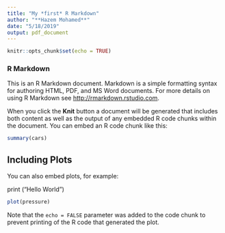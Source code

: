 ```yaml
---
title: "My *first* R Markdown"
author: "**Hazem Mohamed**"
date: "5/18/2019"
output: pdf_document
---
```


```r
knitr::opts_chunk$set(echo = TRUE)
```

### R Markdown

This is an R Markdown document. Markdown is a simple formatting syntax for authoring HTML, PDF, and MS Word documents. For more details on using R Markdown see <http://rmarkdown.rstudio.com>.

When you click the **Knit** button a document will be generated that includes both content as well as the output of any embedded R code chunks within the document. You can embed an R code chunk like this:

```r
summary(cars)
```

## Including Plots

You can also embed plots, for example:

print ("Hello World")

```r
plot(pressure)
```

Note that the `echo = FALSE` parameter was added to the code chunk to prevent printing of the R code that generated the plot.
